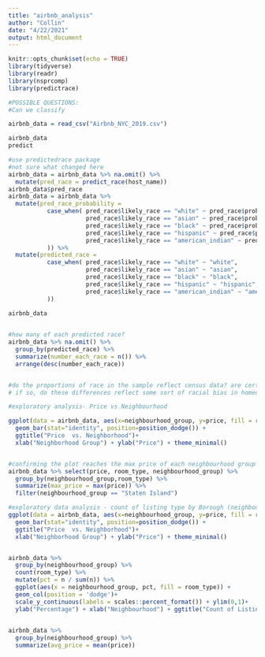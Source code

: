 ```yaml
---
title: "airbnb_analysis"
author: "Collin"
date: "4/22/2021"
output: html_document
---
```


```r
knitr::opts_chunk$set(echo = TRUE)
library(tidyverse)
library(readr)
library(nsprcomp)
library(predictrace)

#POSSIBLE QUESTIONS:
#Can we classify 

```

```r
airbnb_data = read_csv("Airbnb_NYC_2019.csv")

airbnb_data
predict

```



```r
#use predictedrace package
#not sure what changed here
airbnb_data = airbnb_data %>% na.omit() %>% 
  mutate(pred_race = predict_race(host_name))
airbnb_data$pred_race
airbnb_data = airbnb_data %>% 
  mutate(pred_race_probability =
           case_when( pred_race$likely_race == "white" ~ pred_race$probability_white,
                      pred_race$likely_race == "asian" ~ pred_race$probability_asian,
                      pred_race$likely_race == "black" ~ pred_race$probability_black,
                      pred_race$likely_race == "hispanic" ~ pred_race$probability_hispanic,
                      pred_race$likely_race == "american_indian" ~ pred_race$probability_american_indian
           )) %>% 
  mutate(predicted_race =
           case_when( pred_race$likely_race == "white" ~ "white",
                      pred_race$likely_race == "asian" ~ "asian",
                      pred_race$likely_race == "black" ~ "black",
                      pred_race$likely_race == "hispanic" ~ "hispanic",
                      pred_race$likely_race == "american_indian" ~ "american indian"
           ))
  
airbnb_data


#how many of each predicted race?
airbnb_data %>% na.omit() %>% 
  group_by(predicted_race) %>% 
  summarize(number_each_race = n()) %>% 
  arrange(desc(number_each_race))


#do the proportions of race in the sample reflect census data? are certain races over or under represented in Airbnb data?
# if so, do these differences reflect some sort of racial bias in homeownership?

```

```r
#exploratory analysis- Price vs Neighbourhood

ggplot(data = airbnb_data, aes(x=neighbourhood_group, y=price, fill = room_type )) + 
  geom_bar(stat="identity", position=position_dodge()) +
  ggtitle("Price  vs. Neighborhood")+
  xlab("Neighborhood Group") + ylab("Price") + theme_minimal()


#confirming the plot reaches the max price of each neighbourhood group
airbnb_data %>% select(price, room_type, neighbourhood_group) %>% 
  group_by(neighbourhood_group,room_type) %>% 
  summarize(max_price = max(price)) %>% 
  filter(neighbourhood_group == "Staten Island")
```


```r
#exploratory data analysis - count of listing type by Borough (neighbourhood group)
ggplot(data = airbnb_data, aes(x=neighbourhood_group, y=price, fill = room_type )) + 
  geom_bar(stat="identity", position=position_dodge()) +
  ggtitle("Price  vs. Neighborhood")+
  xlab("Neighborhood Group") + ylab("Price") + theme_minimal()


airbnb_data %>% 
  group_by(neighbourhood_group) %>% 
  count(room_type) %>% 
  mutate(pct = n / sum(n)) %>% 
  ggplot(aes(x = neighbourhood_group, pct, fill = room_type)) +
  geom_col(position = 'dodge')+
  scale_y_continuous(labels = scales::percent_format()) + ylim(0,1)+
  ylab("Percentage") + xlab("Neighbourhood") + ggtitle("Count of Listing Type by Neighbourhood")
 
```
```r
airbnb_data %>% 
  group_by(neighbourhood_group) %>% 
  summarize(avg_price = mean(price))



```


